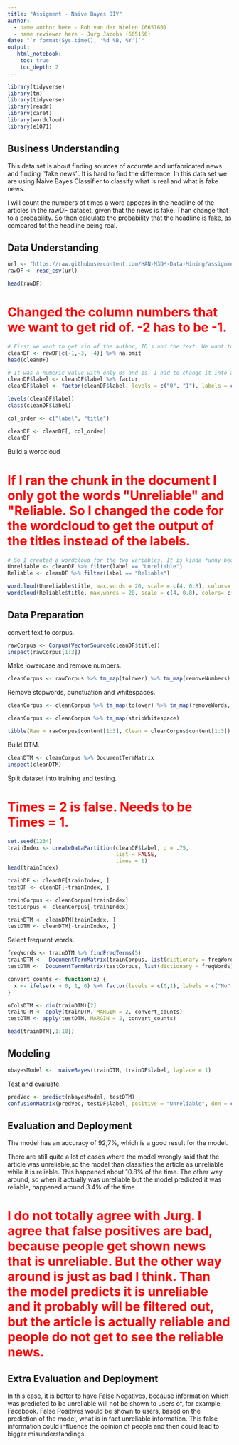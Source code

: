 ```yaml
---
title: "Assigment - Naive Bayes DIY"
author:
  - name author here - Rob van der Wielen (665160)
  - name reviewer here - Jurg Jacobs (665156)
date: "`r format(Sys.time(), '%d %B, %Y')`"
output:
   html_notebook:
    toc: true
    toc_depth: 2
---
```


```r
library(tidyverse)
library(tm)
library(tidyverse)
library(readr)
library(caret)
library(wordcloud)
library(e1071)
```

## Business Understanding
This data set is about finding sources of accurate and unfabricated news and finding ''fake news''. It is hard to find the difference. In this data set we are using Naive Bayes Classifier to classify what is real and what is fake news. 

I will count the numbers of times a word appears in the headline of the articles in the rawDF dataset, given that the news is fake. Than change that to a probability. So then calculate the probability that the headline is fake, as compared tot the headline being real. 

## Data Understanding
```r
url <- "https://raw.githubusercontent.com/HAN-M3DM-Data-Mining/assignments/master/datasets/NB-fakenews.csv"
rawDF <- read_csv(url)

head(rawDF)
```

<body>
 <h1 style="color:#FF0000";> Changed the column numbers that we want to get rid of. -2 has to be -1. </h1>
 </body>

```r
# First we want to get rid of the author, ID's and the text. We want to only look at the titles and look if there 0: reliable or 1: unreliable 
cleanDF <- rawDF[c(-1,-3, -4)] %>% na.omit
head(cleanDF)
```

```r
# It was a numeric value with only 0s and 1s. I had to change it into a factor value with the values, Reliable and unreliable. And I switched the columns too. 
cleanDF$label <- cleanDF$label %>% factor
cleanDF$label <- factor(cleanDF$label, levels = c("0", "1"), labels = c("Reliable", "Unreliable")) %>% relevel("Reliable")

levels(cleanDF$label)
class(cleanDF$label)

col_order <- c("label", "title")

cleanDF <- cleanDF[, col_order]
cleanDF
```

Build a wordcloud

<body>
 <h1 style="color:#FF0000";> If I ran the chunk in the document I only got the words "Unreliable" and "Reliable. So I changed the code for the wordcloud to get the output of the titles instead of the labels. </h1>
 </body>

```r
# So I created a wordcloud for the two variables. It is kinda funny because the word that comes back the most in the unreliable articles is Trump only after THE. 
Unreliable <- cleanDF %>% filter(label == "Unreliable")
Reliable <- cleanDF %>% filter(label == "Reliable")

wordcloud(Unreliable$title, max.words = 20, scale = c(4, 0.8), colors= c("indianred1","indianred2","indianred3","indianred"))
wordcloud(Reliable$title, max.words = 20, scale = c(4, 0.8), colors= c("lightsteelblue1","lightsteelblue2","lightsteelblue3","lightsteelblue"))
```

## Data Preparation

convert text to corpus.
```r
rawCorpus <- Corpus(VectorSource(cleanDF$title))
inspect(rawCorpus[1:3])
```

Make lowercase and remove numbers.

```r
cleanCorpus <- rawCorpus %>% tm_map(tolower) %>% tm_map(removeNumbers)
```

Remove stopwords, punctuation and whitespaces.

```r
cleanCorpus <- cleanCorpus %>% tm_map(tolower) %>% tm_map(removeWords, stopwords()) %>% tm_map(removePunctuation)

cleanCorpus <- cleanCorpus %>% tm_map(stripWhitespace)

tibble(Raw = rawCorpus$content[1:3], Clean = cleanCorpus$content[1:3])

```


Build DTM.

```r
cleanDTM <- cleanCorpus %>% DocumentTermMatrix
inspect(cleanDTM)
```

Split dataset into training and testing.

<body>
 <h1 style="color:#FF0000";> Times = 2 is false. Needs to be Times = 1. </h1>
 </body>

```r
set.seed(1234)
trainIndex <- createDataPartition(cleanDF$label, p = .75, 
                                  list = FALSE, 
                                  times = 1)
head(trainIndex)

trainDF <- cleanDF[trainIndex, ]
testDF <- cleanDF[-trainIndex, ]

trainCorpus <- cleanCorpus[trainIndex]
testCorpus <- cleanCorpus[-trainIndex]

trainDTM <- cleanDTM[trainIndex, ]
testDTM <- cleanDTM[-trainIndex, ]
```

Select frequent words.

```r
freqWords <- trainDTM %>% findFreqTerms(5)
trainDTM <-  DocumentTermMatrix(trainCorpus, list(dictionary = freqWords))
testDTM <-  DocumentTermMatrix(testCorpus, list(dictionary = freqWords))
```

```r
convert_counts <- function(x) {
  x <- ifelse(x > 0, 1, 0) %>% factor(levels = c(0,1), labels = c("No", "Yes"))
}

nColsDTM <- dim(trainDTM)[2]
trainDTM <- apply(trainDTM, MARGIN = 2, convert_counts)
testDTM <- apply(testDTM, MARGIN = 2, convert_counts)

head(trainDTM[,1:10])
```

## Modeling
```r
nbayesModel <-  naiveBayes(trainDTM, trainDF$label, laplace = 1)
```

Test and evaluate.

```r
predVec <- predict(nbayesModel, testDTM)
confusionMatrix(predVec, testDF$label, positive = "Unreliable", dnn = c("Prediction", "True"))
```


## Evaluation and Deployment
The model has an accuracy of 92,7%, which is a good result for the model.

There are still quite a lot of cases where the model wrongly said that the article was unreliable,so the model than classifies the article as unreliable while it is reliable. This happened about 10.8% of the time. The other way around, so when it actually was unreliable but the model predicted it was reliable, happened around 3.4% of the time.

<body>
 <h1 style="color:#FF0000";> I do not totally agree with Jurg. I agree that false positives are bad, because people get shown news that is unreliable. But the other way around is just as bad I think. Than the model predicts it is unreliable and it probably will be filtered out, but the article is actually reliable and people do not get to see the reliable news.</h1>
 </body>

## Extra Evaluation and Deployment 
In this case, it is better to have False Negatives, because information which was predicted to be unreliable will not be shown to users of, for example, Facebook. False Positives would be shown to users, based on the prediction of the model, what is in fact unreliable information. This false information could influence the opinion of people and then could lead to bigger misunderstandings.  